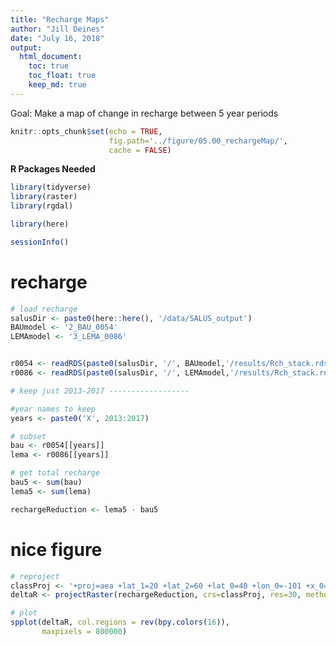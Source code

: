 ```yaml
---
title: "Recharge Maps"
author: "Jill Deines"
date: "July 16, 2018"
output: 
  html_document:
    toc: true
    toc_float: true
    keep_md: true
---
```


Goal: Make a map of change in recharge between 5 year periods

```r
knitr::opts_chunk$set(echo = TRUE,
                      fig.path='../figure/05.00_rechargeMap/',
                      cache = FALSE)
```

**R Packages Needed**

```r
library(tidyverse)
library(raster)
library(rgdal)

library(here)

sessionInfo()
```

# recharge 

```r
# load recharge
salusDir <- paste0(here::here(), '/data/SALUS_output')
BAUmodel <- '2_BAU_0054'
LEMAmodel <- '3_LEMA_0086'


r0054 <- readRDS(paste0(salusDir, '/', BAUmodel,'/results/Rch_stack.rds'))
r0086 <- readRDS(paste0(salusDir, '/', LEMAmodel,'/results/Rch_stack.rds'))

# keep just 2013-2017 ------------------

#year names to keep
years <- paste0('X', 2013:2017)

# subset
bau <- r0054[[years]]
lema <- r0086[[years]]

# get total recharge
bau5 <- sum(bau)
lema5 <- sum(lema)

rechargeReduction <- lema5 - bau5
```

# nice figure

```r
# reproject
classProj <- '+proj=aea +lat_1=20 +lat_2=60 +lat_0=40 +lon_0=-101 +x_0=0 +y_0=0 +datum=NAD83 +units=m +no_defs +ellps=GRS80 +towgs84=0,0,0'
deltaR <- projectRaster(rechargeReduction, crs=classProj, res=30, method='ngb')

# plot
spplot(deltaR, col.regions = rev(bpy.colors(16)),
       maxpixels = 800000)
```





